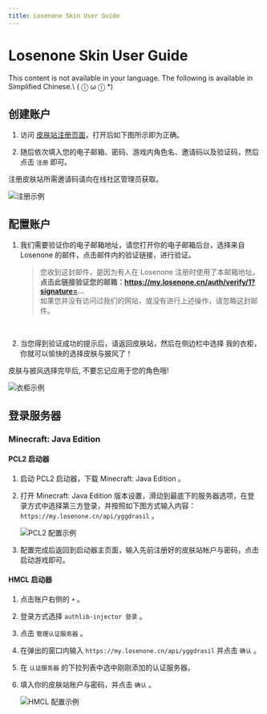 ```yaml
---
title: Losenone Skin User Guide
---
```




# Losenone Skin User Guide

<Callout type="error" emoji="️🚫">
  This content is not available in your language. The following is available in Simplified Chinese.\
   ( ⓛ ω ⓛ &#42;)
</Callout>


## 创建账户

1. 访问 [皮肤站注册页面](https://my.losenone.cn/auth/register)，打开后如下图所示即为正确。

2. 随后依次填入您的电子邮箱、密码、游戏内角色名、邀请码以及验证码，然后点击 `注册` 即可。

<Callout emoji="⚡️">
  注册皮肤站所需邀请码请向在线社区管理员获取。
</Callout>

   ![注册示例](../_images/register.png)


## 配置账户

1. 我们需要验证你的电子邮箱地址，请您打开你的电子邮箱后台，选择来自 Losenone 的邮件，点击邮件内的验证链接，进行验证。

   > 您收到这封邮件，是因为有人在 Losenone 注册时使用了本邮箱地址。\
   > **点击此链接验证您的邮箱：https://my.losenone.cn/auth/verify/1?signature=...** \
   > 如果您并没有访问过我们的网站，或没有进行上述操作，请忽略这封邮件。
   <br />
2. 当您得到验证成功的提示后，请返回皮肤站，然后在侧边栏中选择 我的衣柜，你就可以愉快的选择皮肤与披风了！

<Callout emoji="⚡️">
  皮肤与披风选择完毕后, 不要忘记应用于您的角色哦!
</Callout>

   ![衣柜示例](../_images/closet.png)


## 登录服务器

### Minecraft: Java Edition

#### PCL2 启动器

1. 启动 PCL2 启动器，下载 Minecraft: Java Edition 。
2. 打开 Minecraft: Java Edition 版本设置，滑动到最底下的服务器选项，在登录方式中选择第三方登录，并按照如下图方式输入内容：`https://my.losenone.cn/api/yggdrasil` 。

   ![PCL2 配置示例](../_images/pcl_conf.png)

3. 配置完成后返回到启动器主页面，输入先前注册好的皮肤站帐户与密码，点击启动游戏即可。

#### HMCL 启动器

1. 点击账户右侧的 `+` 。
2. 登录方式选择 `authlib-injector 登录` 。
3. 点击 `管理认证服务器` 。
4. 在弹出的窗口内输入 `https://my.losenone.cn/api/yggdrasil` 并点击 `确认` 。
5. 在 `认证服务器` 的下拉列表中选中刚刚添加的认证服务器。
6. 填入你的皮肤站账户与密码，并点击 `确认` 。

   ![HMCL 配置示例](../_images/hmcl_conf.png)
